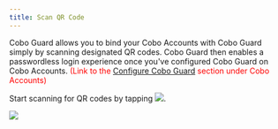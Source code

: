 ```yaml
---
title: Scan QR Code
---
```


Cobo Guard allows you to bind your Cobo Accounts with Cobo Guard simply by scanning designated QR codes. Cobo Guard then enables a passwordless login experience once you've configured Cobo Guard on Cobo Accounts. <font color="red">(Link to the [Configure Cobo Guard](https://docs.google.com/document/d/1ppkUH9SawXkas-RLsI8eS2yRuB4SHrRcIb7guJUIMZU/edit#bookmark=id.ijwho76nnuc4) section under Cobo Accounts)</font>

Start scanning for QR codes by tapping <img src="/images/cobo-guard/common/scan-qr-code-icon.png" />.

<img src="/images/cobo-guard/navigate " />
